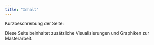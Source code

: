 ```yaml
---
title: "Inhalt"
---
```


Kurzbeschreibung der Seite:

Diese Seite beinhaltet zusätzliche Visualisierungen und Graphiken zur Masterarbeit.
